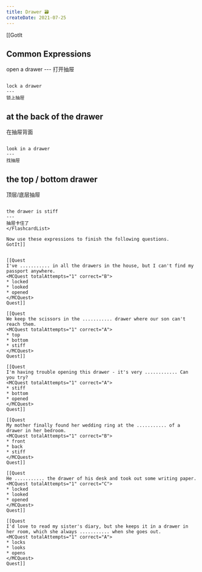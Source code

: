 ```yaml
---
title: Drawer 🗃
createDate: 2021-07-25
---
```


[[GotIt
## Common Expressions

<FlashcardList>
open a drawer
---
打开抽屉

~~~

lock a drawer
---
锁上抽屉

~~~

at the back of the drawer
---
在抽屉背面

~~~

look in a drawer
---
找抽屉

~~~

the top / bottom drawer
---
顶层/底层抽屉

~~~

the drawer is stiff
---
抽屉卡住了
</FlashcardList>

Now use these expressions to finish the following questions.
GotIt]]


[[Quest
I've ........... in all the drawers in the house, but I can't find my passport anywhere.
<MCQuest totalAttempts="1" correct="B">
* locked
* looked
* opened
</MCQuest>
Quest]]

[[Quest
We keep the scissors in the ........... drawer where our son can't reach them.
<MCQuest totalAttempts="1" correct="A">
* top
* bottom
* stiff
</MCQuest>
Quest]]

[[Quest
I'm having trouble opening this drawer - it's very ............ Can you try?
<MCQuest totalAttempts="1" correct="A">
* stiff
* bottom
* opened
</MCQuest>
Quest]]

[[Quest
My mother finally found her wedding ring at the ........... of a drawer in her bedroom.
<MCQuest totalAttempts="1" correct="B">
* front
* back
* stiff
</MCQuest>
Quest]]

[[Quest
He ........... the drawer of his desk and took out some writing paper.
<MCQuest totalAttempts="1" correct="C">
* locked
* looked
* opened
</MCQuest>
Quest]]

[[Quest
I'd love to read my sister's diary, but she keeps it in a drawer in her room, which she always ........... when she goes out.
<MCQuest totalAttempts="1" correct="A">
* locks
* looks
* opens
</MCQuest>
Quest]]
